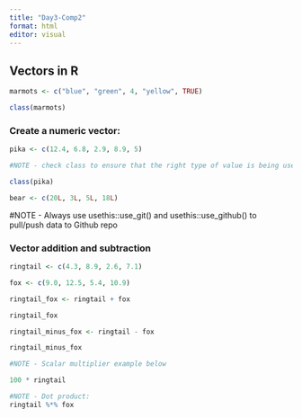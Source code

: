 ```yaml
---
title: "Day3-Comp2"
format: html
editor: visual
---
```


## Vectors in R

```r
marmots <- c("blue", "green", 4, "yellow", TRUE)

class(marmots)
```

### Create a numeric vector:

```r
pika <- c(12.4, 6.8, 2.9, 8.9, 5)

#NOTE - check class to ensure that the right type of value is being used

class(pika)
```

```r
bear <- c(20L, 3L, 5L, 18L)
```

#NOTE - Always use usethis::use_git() and usethis::use_github() to pull/push data to Github repo

### Vector addition and subtraction

```r
ringtail <- c(4.3, 8.9, 2.6, 7.1)

fox <- c(9.0, 12.5, 5.4, 10.9)

ringtail_fox <- ringtail + fox

ringtail_fox

ringtail_minus_fox <- ringtail - fox

ringtail_minus_fox

#NOTE - Scalar multiplier example below

100 * ringtail

#NOTE - Dot product:
ringtail %*% fox
```
